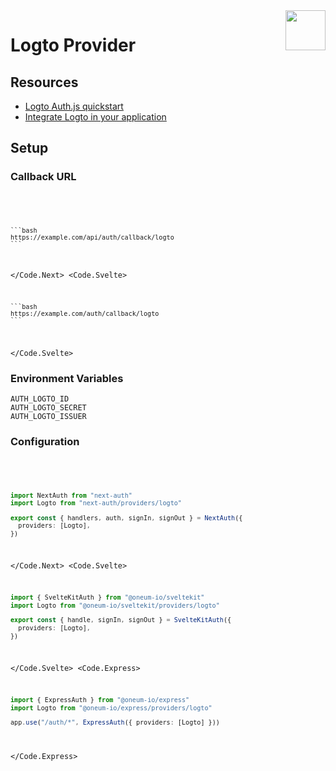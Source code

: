 
<img align="right" src="/img/providers/logto.svg" width="64" height="64" />

# Logto Provider

## Resources

- [Logto Auth.js quickstart](https://docs.logto.io/quick-starts/next-auth)
- [Integrate Logto in your application](https://docs.logto.io/integrate-logto/integrate-logto-into-your-application)

## Setup

### Callback URL

<Code>
  <Code.Next>

    ```bash
    https://example.com/api/auth/callback/logto
    ```

  </Code.Next>
  <Code.Svelte>

    ```bash
    https://example.com/auth/callback/logto
    ```

  </Code.Svelte>
</Code>

### Environment Variables

```
AUTH_LOGTO_ID
AUTH_LOGTO_SECRET
AUTH_LOGTO_ISSUER
```

### Configuration

<Code>
  <Code.Next>

```ts filename="/auth.ts"
import NextAuth from "next-auth"
import Logto from "next-auth/providers/logto"

export const { handlers, auth, signIn, signOut } = NextAuth({
  providers: [Logto],
})
```

  </Code.Next>
  <Code.Svelte>

```ts filename="/src/auth.ts"
import { SvelteKitAuth } from "@oneum-io/sveltekit"
import Logto from "@oneum-io/sveltekit/providers/logto"

export const { handle, signIn, signOut } = SvelteKitAuth({
  providers: [Logto],
})
```

  </Code.Svelte>
  <Code.Express>

```ts filename="/src/app.ts"
import { ExpressAuth } from "@oneum-io/express"
import Logto from "@oneum-io/express/providers/logto"

app.use("/auth/*", ExpressAuth({ providers: [Logto] }))
```

  </Code.Express>
</Code>
